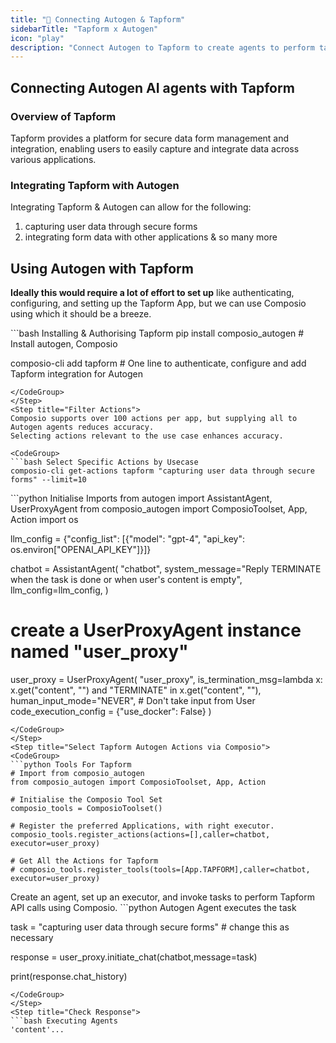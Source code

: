 ```yaml
---
title: "🚀 Connecting Autogen & Tapform"
sidebarTitle: "Tapform x Autogen"
icon: "play"
description: "Connect Autogen to Tapform to create agents to perform tasks using natural language"
---
```


## Connecting Autogen AI agents with Tapform

### Overview of Tapform

Tapform provides a platform for secure data form management and integration, enabling users to easily capture and integrate data across various applications.

### Integrating Tapform with Autogen

Integrating Tapform & Autogen can allow for the following:

1. capturing user data through secure forms
2. integrating form data with other applications
& so many more

## Using Autogen with Tapform

<Steps>
<Step title="Setting Up the Environment">

**Ideally this would require a lot of effort to set up** like authenticating, configuring, and setting up the Tapform App, but we can use Composio using which it should be a breeze.

<CodeGroup>
```bash Installing & Authorising Tapform
pip install composio_autogen # Install autogen, Composio 

composio-cli add tapform # One line to authenticate, configure and add Tapform integration for Autogen
```
</CodeGroup>
</Step>
<Step title="Filter Actions">
Composio supports over 100 actions per app, but supplying all to Autogen agents reduces accuracy.
Selecting actions relevant to the use case enhances accuracy.

<CodeGroup>
```bash Select Specific Actions by Usecase
composio-cli get-actions tapform "capturing user data through secure forms" --limit=10
```
</CodeGroup>

</Step>
<Step title="Import Base Packages">

<CodeGroup>
```python Initialise Imports
from autogen import AssistantAgent, UserProxyAgent
from composio_autogen import ComposioToolset, App, Action
import os

llm_config = {"config_list": [{"model": "gpt-4", "api_key": os.environ["OPENAI_API_KEY"]}]}

chatbot = AssistantAgent(
    "chatbot",
    system_message="Reply TERMINATE when the task is done or when user's content is empty",
    llm_config=llm_config,
)

# create a UserProxyAgent instance named "user_proxy"
user_proxy = UserProxyAgent(
    "user_proxy",
    is_termination_msg=lambda x: x.get("content", "") and "TERMINATE" in x.get("content", ""),
    human_input_mode="NEVER", # Don't take input from User
    code_execution_config = {"use_docker": False}
)
```
</CodeGroup>
</Step>
<Step title="Select Tapform Autogen Actions via Composio">
<CodeGroup>
```python Tools For Tapform
# Import from composio_autogen
from composio_autogen import ComposioToolset, App, Action

# Initialise the Composio Tool Set
composio_tools = ComposioToolset()

# Register the preferred Applications, with right executor. 
composio_tools.register_actions(actions=[],caller=chatbot, executor=user_proxy)

# Get All the Actions for Tapform
# composio_tools.register_tools(tools=[App.TAPFORM],caller=chatbot, executor=user_proxy) 
```
</CodeGroup>
</Step>
<Step title="Execute the Agent">
Create an agent, set up an executor, and invoke tasks to perform Tapform API calls using Composio. 
<CodeGroup>
```python Autogen Agent executes the task

task = "capturing user data through secure forms" # change this as necessary

response = user_proxy.initiate_chat(chatbot,message=task)

print(response.chat_history)
```
</CodeGroup>
</Step>
<Step title="Check Response">
```bash Executing Agents
'content'...
```
</Step>
</Steps>
